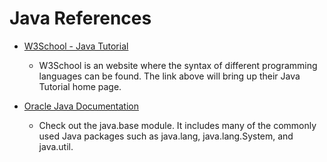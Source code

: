 # Java References

- [W3School - Java Tutorial](https://www.w3schools.com/java/default.asp)
  - W3School is an website where the syntax of different programming languages
    can be found.  The link above will bring up their Java Tutorial home page.

- [ Oracle Java Documentation ](https://docs.oracle.com/en/java/javase/24/docs/api/index.html)
  - Check out the java.base module.  It includes many of the commonly used Java packages
    such as java.lang, java.lang.System, and java.util.
